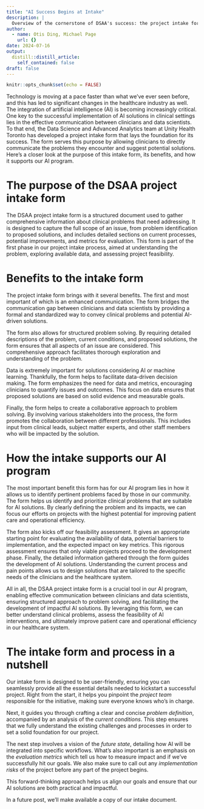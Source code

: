 ```yaml
---
title: "AI Success Begins at Intake"
description: |
  Overview of the cornerstone of DSAA's success: the project intake form
author:
  - name: Otis Ding, Michael Page
    url: {}
date: 2024-07-16
output:
  distill::distill_article:
    self_contained: false
draft: false
---
```



```r
knitr::opts_chunk$set(echo = FALSE)
```


Technology is moving at a pace faster than what we’ve ever seen before, and this has led to significant changes in the healthcare industry as well. The integration of artificial intelligence (AI) is becoming increasingly critical. One key to the successful implementation of AI solutions in clinical settings lies in the effective communication between clinicians and data scientists. To that end, the Data Science and Advanced Analytics team at Unity Health Toronto has developed a project intake form that lays the foundation for its success. The form serves this purpose by allowing clinicians to directly communicate the problems they encounter and suggest potential solutions. Here’s a closer look at the purpose of this intake form, its benefits, and how it supports our AI program.


# The purpose of the DSAA project intake form

The DSAA project intake form is a structured document used to gather comprehensive information about clinical problems that need addressing. It is designed to capture the full scope of an issue, from problem identification to proposed solutions, and includes detailed sections on current processes, potential improvements, and metrics for evaluation. This form is part of the first phase in our project intake process, aimed at understanding the problem, exploring available data, and assessing project feasibility.

# Benefits to the intake form

The project intake form brings with it several benefits. The first and most important of which is an enhanced communication. The form bridges the communication gap between clinicians and data scientists by providing a formal and standardized way to convey clinical problems and potential AI-driven solutions.

The form also allows for structured problem solving. By requiring detailed descriptions of the problem, current conditions, and proposed solutions, the form ensures that all aspects of an issue are considered. This comprehensive approach facilitates thorough exploration and understanding of the problem.


Data is extremely important for solutions considering AI or machine learning. Thankfully, the form helps to facilitate data-driven decision making. The form emphasizes the need for data and metrics, encouraging clinicians to quantify issues and outcomes. This focus on data ensures that proposed solutions are based on solid evidence and measurable goals.

Finally, the form helps to create a collaborative approach to problem solving. By involving various stakeholders into the process, the form promotes the collaboration between different professionals. This includes input from clinical leads, subject matter experts, and other staff members who will be impacted by the solution.

# How the intake supports our AI program


The most important benefit this form has for our AI program lies in how it allows us to identify pertinent problems faced by those in our community. The form helps us identify and prioritize clinical problems that are suitable for AI solutions. By clearly defining the problem and its impacts, we can focus our efforts on projects with the highest potential for improving patient care and operational efficiency.

The form also kicks off our feasibility assessment. It gives an appropriate starting point for evaluating the availability of data, potential barriers to implementation, and the expected impact on key metrics. This rigorous assessment ensures that only viable projects proceed to the development phase.
Finally, the detailed information gathered through the form guides the development of AI solutions. Understanding the current process and pain points allows us to design solutions that are tailored to the specific needs of the clinicians and the healthcare system.

All in all, the DSAA project intake form is a crucial tool in our AI program, enabling effective communication between clinicians and data scientists, ensuring structured approach to problem solving, and facilitating the development of impactful AI solutions. By leveraging this form, we can better understand clinical problems, assess the feasibility of AI interventions, and ultimately improve patient care and operational efficiency in our healthcare system.

# The intake form and process in a nutshell


Our intake form is designed to be user-friendly, ensuring you can seamlessly provide all the essential details needed to kickstart a successful project. Right from the start, it helps you pinpoint the *project team* responsible for the initiative, making sure everyone knows who’s in charge.

Next, it guides you through crafting a clear and concise *problem definition*, accompanied by an analysis of the *current conditions*. This step ensures that we fully understand the existing challenges and processes in order to set a solid foundation for our project.

The next step involves a vision of the *future state*, detailing how AI will be integrated into specific workflows. What’s also important is an emphasis on the *evaluation metrics* which tell us how to measure impact and if we've successfully hit our goals. We also make sure to call out any *implementation risks* of the project before any part of the project begins. 

This forward-thinking approach helps us align our goals and ensure that our AI solutions are both practical and impactful.


In a future post, we'll make available a copy of our intake document.
